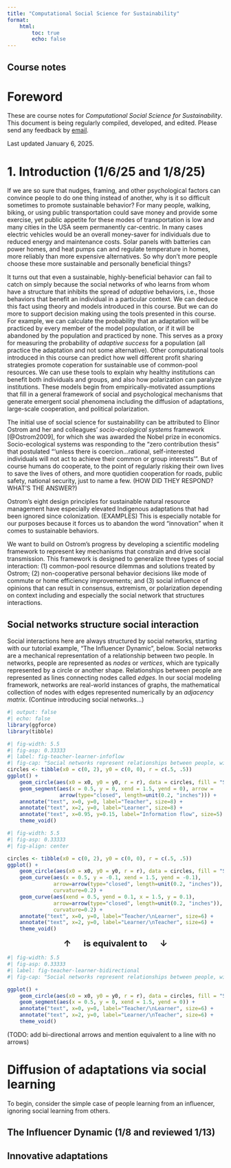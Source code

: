 ```yaml
---
title: "Computational Social Science for Sustainability"
format:
    html:
        toc: true
        echo: false
---
```


## Course notes {.unlisted}

# Foreword

These are course
notes for _Computational Social Science for Sustainability_.
This document is being regularly compiled, developed, and edited. 
Please send any feedback by [email](mailto:maturner@stanford.edu).

Last updated January 6, 2025.

# 1. Introduction (1/6/25 and 1/8/25)

If we are so sure that nudges, framing, and other psychological factors can
convince people to do one thing instead of another, why is it so difficult
sometimes to promote sustainable behavior? For many people, walking, biking, or using public transportation could save money and provide some exercise, yet public appetite for these modes of transportation is low and many cities in the USA seem permanently car-centric. In many cases electric vehicles would be an overall money-saver for individuals due to reduced energy and maintenance costs. Solar panels with batteries can power homes, and heat pumps can and regulate temperature in homes, more reliably than more expensive alternatives. So why don't more people choose these more sustainable and personally beneficial things?

It turns out that even a sustainable, highly-beneficial behavior can fail to
catch on simply because the social networks of who learns from whom have a
structure that inhibits the spread of _adaptive_ behaviors, i.e., those
behaviors that benefit an individual in a particular context. We can deduce
this fact using theory and models introduced in this course. But we can do more
to support decision making using the tools presented in this course. For
example, we can calculate the probability that an adaptation will be practiced
by every member of the model population, or if it will be abandoned by the
population and practiced by none. This serves as a proxy for measuring the
probability of _adaptive success_ for a population (all practice the adaptation
and not some alternative). Other computational tools introduced in this course
can predict how well different profit sharing strategies promote coperation for
sustainable use of common-pool resources. We can use these tools to explain why
healthy institutions can benefit both individuals and groups, and also how
polarization can paralyze institutions. These models begin from
empirically-motivated assumptions that fill in a general framework of social
and psychological mechanisms that generate emergent social phenomena including
the diffusion of adaptations, large-scale cooperation, and political
polarization.  <!--These models are implemented using a new R modeling
framework called [`socmod`]().-->

The initial use of social science for sustainability can be attributed to
Elinor Ostrom and her and colleagues' _socio-ecological systems_
framework [@Ostrom2009], for which she was awarded the Nobel prize in
economics. Socio-ecological systems was responding to the "zero contribution
thesis" that postulated "'unless there is coercion...rational, self-interested
individuals will not act to achieve their common or group interests'". But of
course humans do cooperate, to the point of regularly risking their own lives
to save the lives of others, and more quotidien cooperation for roads, public
safety, national security, just to name a few. (HOW DID THEY RESPOND? WHAT'S THE ANSWER?)

Ostrom's eight design principles for sustainable natural resource management have especially elevated Indigenous adaptations that had been ignored since colonization. 
(EXAMPLES)
This is especially notable for our purposes because it forces us to abandon the word "innovation" when it comes to sustainable behaviors. 

We want to build on Ostrom's progress by developing a scientific modeling framework
to represent key mechanisms that constrain and drive social transmission. This framework is designed to generalize three types of social interaction: (1) common-pool resource dilemmas and solutions treated by Ostrom; (2) non-cooperative personal behavior decisions like mode of commute or home efficiency improvements; and (3) social influence of opinions that can result in consensus, extremism, or polarization depending on context including and especially the social network that structures interactions. 

## Social networks structure social interaction

Social interactions here are always structured by social networks, starting with
our tutorial example, "The Influencer Dynamic", below. Social networks are a mechanical representation of a relationship between two people. In networks, people are represented as _nodes_ or _vertices_, which are typically represented by a circle or another
shape. Relationships between people are represented as lines connecting nodes
called _edges_. In our social modeling framework, networks are real-world instances 
of graphs, the mathematical collection of nodes with edges represented numerically by an
_adjacency matrix_. (Continue introducing social networks...)

```r
#| output: false
#| echo: false
library(ggforce)
library(tibble)
```


```r
#| fig-width: 5.5
#| fig-asp: 0.33333
#| label: fig-teacher-learner-infoflow
#| fig-cap: "Social networks represent relationships between people, with arrows pointing in the direction of information flow, representing who learns from whom."
circles <- tibble(x0 = c(0, 2), y0 = c(0, 0), r = c(.5, .5))
ggplot() + 
    geom_circle(aes(x0 = x0, y0 = y0, r = r), data = circles, fill = "SkyBlue2") + 
    geom_segment(aes(x = 0.5, y = 0, xend = 1.5, yend = 0), arrow =
                 arrow(type="closed", length=unit(0.2, "inches"))) +
    annotate("text", x=0, y=0, label="Teacher", size=8) +
    annotate("text", x=2, y=0, label="Learner", size=8) +
    annotate("text", x=0.95, y=0.15, label="Information flow", size=5) +
    theme_void()
```


```r
#| fig-width: 5.5
#| fig-asp: 0.33333
#| fig-align: center

circles <- tibble(x0 = c(0, 2), y0 = c(0, 0), r = c(.5, .5))
ggplot() + 
    geom_circle(aes(x0 = x0, y0 = y0, r = r), data = circles, fill = "SkyBlue2") + 
    geom_curve(aes(x = 0.5, y = -0.1, xend = 1.5, yend = -0.1), 
               arrow=arrow(type="closed", length=unit(0.2, "inches")),
               curvature=0.2) +
    geom_curve(aes(xend = 0.5, yend = 0.1, x = 1.5, y = 0.1), 
               arrow=arrow(type="closed", length=unit(0.2, "inches")),
               curvature=0.2) +
    annotate("text", x=0, y=0, label="Teacher/\nLearner", size=6) +
    annotate("text", x=2, y=0, label="Learner/\nTeacher", size=6) +
    theme_void()
```

<div style="text-align:center; font-weight:bold; font-size:20px">$\uparrow\quad$ is equivalent to $\quad\downarrow$</div>

```r
#| fig-width: 5.5
#| fig-asp: 0.33333
#| label: fig-teacher-learner-bidirectional
#| fig-cap: "Social networks represent relationships between people, with arrows pointing in the direction of information flow, representing who learns from whom."

ggplot() + 
    geom_circle(aes(x0 = x0, y0 = y0, r = r), data = circles, fill = "SkyBlue2") + 
    geom_segment(aes(x = 0.5, y = 0, xend = 1.5, yend = 0)) +
    annotate("text", x=0, y=0, label="Teacher/\nLearner", size=6) +
    annotate("text", x=2, y=0, label="Learner/\nTeacher", size=6) +
    theme_void()
```

(TODO: add bi-directional arrows and mention equivalent to a line with no arrows)



# Diffusion of adaptations via social learning

To begin, consider the simple case of people learning from an influencer, ignoring social learning from others.

## The Influencer Dynamic (1/8 and reviewed 1/13)



## Innovative adaptations
